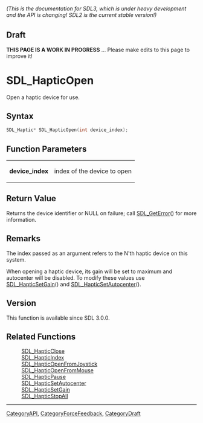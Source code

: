 ====== (This is the documentation for SDL3, which is under heavy development and the API is changing! SDL2 is the current stable version!) ======

== Draft ==

'''THIS PAGE IS A WORK IN PROGRESS''' ... Please make edits to this page to improve it!
= SDL_HapticOpen =

Open a haptic device for use.

== Syntax ==

<syntaxhighlight lang='c'>
SDL_Haptic* SDL_HapticOpen(int device_index);
</syntaxhighlight>

== Function Parameters ==

{|
|'''device_index'''
|index of the device to open
|}

== Return Value ==

Returns the device identifier or NULL on failure; call [[SDL_GetError]]()
for more information.

== Remarks ==

The index passed as an argument refers to the N'th haptic device on this
system.

When opening a haptic device, its gain will be set to maximum and
autocenter will be disabled. To modify these values use
[[SDL_HapticSetGain]]() and [[SDL_HapticSetAutocenter]]().

== Version ==

This function is available since SDL 3.0.0.

== Related Functions ==

:[[SDL_HapticClose]]
:[[SDL_HapticIndex]]
:[[SDL_HapticOpenFromJoystick]]
:[[SDL_HapticOpenFromMouse]]
:[[SDL_HapticPause]]
:[[SDL_HapticSetAutocenter]]
:[[SDL_HapticSetGain]]
:[[SDL_HapticStopAll]]

----
[[CategoryAPI]], [[CategoryForceFeedback]], [[CategoryDraft]]


